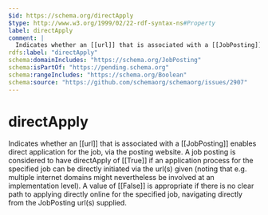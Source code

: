 ```yaml
---
$id: https://schema.org/directApply
$type: http://www.w3.org/1999/02/22-rdf-syntax-ns#Property
label: directApply
comment: |
  Indicates whether an [[url]] that is associated with a [[JobPosting]] enables direct application for the job, via the posting website. A job posting is considered to have directApply of [[True]] if an application process for the specified job can be directly initiated via the url(s) given (noting that e.g. multiple internet domains might nevertheless be involved at an implementation level). A value of [[False]] is appropriate if there is no clear path to applying directly online for the specified job, navigating directly from the JobPosting url(s) supplied.
rdfs:label: "directApply"
schema:domainIncludes: "https://schema.org/JobPosting"
schema:isPartOf: "https://pending.schema.org"
schema:rangeIncludes: "https://schema.org/Boolean"
schema:source: "https://github.com/schemaorg/schemaorg/issues/2907"
---
```


# directApply

Indicates whether an [[url]] that is associated with a [[JobPosting]] enables direct application for the job, via the posting website. A job posting is considered to have directApply of [[True]] if an application process for the specified job can be directly initiated via the url(s) given (noting that e.g. multiple internet domains might nevertheless be involved at an implementation level). A value of [[False]] is appropriate if there is no clear path to applying directly online for the specified job, navigating directly from the JobPosting url(s) supplied.

